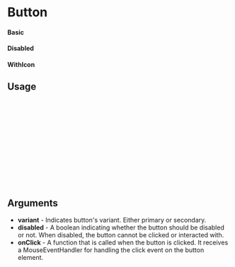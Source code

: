 
<Meta of={Button} title="Button" />

# Button

#### Basic

<Canvas of={Button.Basic} />

#### Disabled

<Canvas of={Button.Disabled} />

#### WithIcon

<Canvas of={Button.WithIcon} />

## Usage

```ts
import { Button } from "@femmecubator/equity-ui";

const Example = () => {
  return (
      <Button
        onClick={()=> console.log("Clicked")}
      >
      Button!
      </Button>
  );
};

export default Example;
```

## Arguments

- **variant** - Indicates button's variant. Either primary or secondary.
- **disabled** - A boolean indicating whether the button should be disabled or not. When disabled, the button cannot be clicked or interacted with.
- **onClick** - A function that is called when the button is clicked. It receives a MouseEventHandler for handling the click event on the button element.
